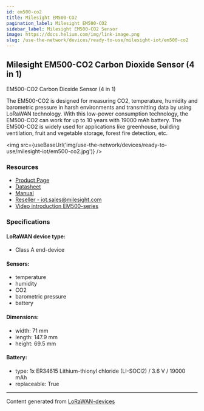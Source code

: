 ```yaml
---
id: em500-co2
title: Milesight EM500-CO2
pagination_label: Milesight EM500-CO2
sidebar_label: Milesight EM500-CO2 Sensor
image: https://docs.helium.com/img/link-image.png
slug: /use-the-network/devices/ready-to-use/milesight-iot/em500-co2
---
```



## Milesight EM500-CO2 Carbon Dioxide Sensor (4 in 1)

EM500-CO2 Carbon Dioxide Sensor (4 in 1)

The EM500-CO2 is designed for measuring CO2, temperature, humidity and barometric pressure in harsh
environments and transmitting data by using LoRaWAN technology. With this low-power consumption
technology, the EM500-CO2 can work for up to 10 years with 19000 mAh battery. The EM500-CO2 is
widely used for applications like greenhouse, building ventilation, fruit and vegetable storage,
forest fire detection, etc.

<img src={useBaseUrl('img/use-the-network/devices/ready-to-use/milesight-iot/em500-co2.jpg')} />

### Resources

- [Product Page](https://www.milesight-iot.com/lorawan/sensor/em500-co2/)
- [Datasheet](https://resource.milesight-iot.com/milesight/document/em500-co2-datasheet-en.pdf)
- [Manual](https://resource.milesight-iot.com/milesight/document/em500-series-user-guide-en.pdf)
- [Reseller - iot.sales@milesight.com](https://www.milesight-iot.com/contact-us/)
- [Video introduction EM500-series](https://youtu.be/8XLDauJbVas)

### Specifications

#### LoRaWAN device type:

- Class A end-device

#### Sensors:

- temperature
- humidity
- CO2
- barometric pressure
- battery

#### Dimensions:

- width: 71 mm
- length: 147.9 mm
- height: 69.5 mm

#### Battery:

- type: 1x ER34615 Lithium-thionyl chloride (LI-SOCl2) / 3.6 V / 19000 mAh
- replaceable: True

---

Content generated from [LoRaWAN-devices](https://github.com/TheThingsNetwork/lorawan-devices)
